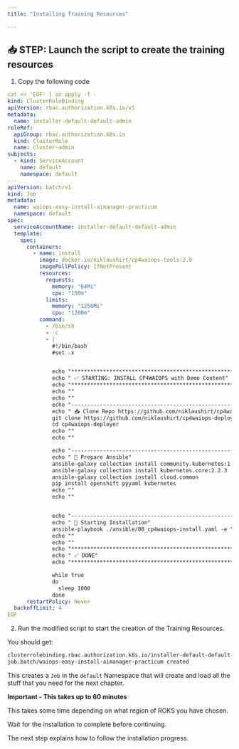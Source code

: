 ```yaml
---
title: "Installing Training Resources"

---
```




## 📥 STEP: Launch the script to create the training resources

1. Copy the following code 

```yaml
cat << 'EOF' | oc apply -f -
kind: ClusterRoleBinding
apiVersion: rbac.authorization.k8s.io/v1
metadata:
  name: installer-default-default-admin
roleRef:
  apiGroup: rbac.authorization.k8s.io
  kind: ClusterRole
  name: cluster-admin
subjects:
  - kind: ServiceAccount
    name: default
    namespace: default
---
apiVersion: batch/v1
kind: Job
metadata:
  name: waiops-easy-install-aimanager-practicum
  namespace: default
spec:
  serviceAccountName: installer-default-default-admin
  template:
    spec:
      containers:
        - name: install
          image: docker.io/niklaushirt/cp4waiops-tools:2.0
          imagePullPolicy: IfNotPresent
          resources:
            requests:
              memory: "64Mi"
              cpu: "150m"
            limits:
              memory: "1256Mi"
              cpu: "1200m"
          command:
            - /bin/sh
            - -c
            - |
              #!/bin/bash
              #set -x


              echo "*****************************************************************************************************************************"
              echo " ✅ STARTING: INSTALL CP4WAIOPS with Demo Content"
              echo "*****************************************************************************************************************************"
              echo ""
              echo ""
              echo "------------------------------------------------------------------------------------------------------------------------------"
              echo " 📥 Clone Repo https://github.com/niklaushirt/cp4waiops-deployer.git"
              git clone https://github.com/niklaushirt/cp4waiops-deployer.git -b cp4waiops_stable
              cd cp4waiops-deployer
              echo ""
              echo ""

              echo "------------------------------------------------------------------------------------------------------------------------------"
              echo " 🚀 Prepare Ansible"
              ansible-galaxy collection install community.kubernetes:1.2.1
              ansible-galaxy collection install kubernetes.core:2.2.3
              ansible-galaxy collection install cloud.common
              pip install openshift pyyaml kubernetes 
              echo ""
              echo ""


              echo "------------------------------------------------------------------------------------------------------------------------------"
              echo " 🚀 Starting Installation"
              ansible-playbook ./ansible/00_cp4waiops-install.yaml -e "config_file_path=./configs/cp4waiops-roks-aimanager-practicum.yaml"
              echo ""
              echo ""
              echo "*****************************************************************************************************************************"
              echo " ✅ DONE"
              echo "*****************************************************************************************************************************"

              while true
              do
                sleep 1000
              done
      restartPolicy: Never
  backoffLimit: 4
EOF
```


2. Run the modified script to start the creation of the Training Resources.




You should get:
	
```bash
clusterrolebinding.rbac.authorization.k8s.io/installer-default-default-admin created       or unchanged if you have already lauched it once
job.batch/waiops-easy-install-aimanager-practicum created
```



<InlineNotification kind="info">

This creates a `Job` in the `default` Namespace that will create and load all the stuff that you need for the next chapter. 

</InlineNotification>



<InlineNotification kind="error">

**Important - This takes up to 60 minutes**

This takes some time depending on what region of ROKS you have chosen.

Wait for the installation to complete before continuing. 

The next step explains how to follow the installation progress.

</InlineNotification>